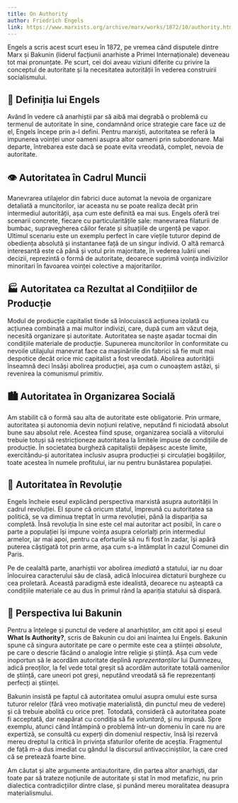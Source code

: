 ```yaml
---
title: On Authority
author: Friedrich Engels
link: https://www.marxists.org/archive/marx/works/1872/10/authority.htm
---
```


Engels a scris acest scurt eseu în 1872, pe vremea când disputele dintre Marx și Bakunin (liderul facțiunii anarhiste a Primei Internaționale) deveneau tot mai pronunțate. Pe scurt, cei doi aveau viziuni diferite cu privire la conceptul de autoritate și la necesitatea autorității în vederea construirii socialismului.

## 💭 Definiția lui Engels

Având în vedere că anarhiștii par să aibă mai degrabă o problemă cu termenul de autoritate în sine, condamnând orice strategie care face uz de el, Engels începe prin a-l defini. Pentru marxiști, autoritatea se referă la impunerea voinței unor oameni asupra altor oameni prin subordonare. Mai departe, întrebarea este dacă se poate evita vreodată, complet, nevoia de autoritate.

## 👁️ Autoritatea în Cadrul Muncii

Manevrarea utilajelor din fabrici duce automat la nevoia de organizare detaliată a muncitorilor, iar aceasta nu se poate realiza decât prin intermediul autorității, așa cum este definită ea mai sus. Engels oferă trei scenarii concrete, fiecare cu particularitățile sale: manevrarea filaturii de bumbac, supravegherea căilor ferate și situațiile de urgență pe vapor. Ultimul scenariu este un exemplu perfect în care viețile tuturor depind de obediența absolută și instantanee față de un singur individ. O altă remarcă interesantă este că până și votul prin majoritate, în vederea luării unei decizii, reprezintă o formă de autoritate, deoarece suprimă voința indivizilor minoritari în favoarea voinței colective a majoritarilor.

## 🏭 Autoritatea ca Rezultat al Condițiilor de Producție

Modul de producție capitalist tinde să înlocuiască acțiunea izolată cu acțiunea combinată a mai multor indivizi, care, după cum am văzut deja, necesită organizare și autoritate. Autoritatea se naște așadar tocmai din condițiile materiale de producție. Supunerea muncitorilor în conformitate cu nevoile utilajului manevrat face ca mașinăriile din fabrici să fie mult mai despotice decât orice mic capitalist a fost vreodată. Abolirea autorității înseamnă deci însăși abolirea producției, așa cum o cunoaștem astăzi, și revenirea la comunismul primitiv.

## 🏙️ Autoritatea în Organizarea Socială

Am stabilit că o formă sau alta de autoritate este obligatorie. Prin urmare, autoritatea și autonomia devin noțiuni relative, neputând fi niciodată absolut bune sau absolut rele. Acestea fiind spuse, organizarea socială a viitorului trebuie totuși să restricționeze autoritatea la limitele impuse de condițiile de producție. În societatea burgheză capitaliștii depășesc aceste limite, exercitându-și autoritatea inclusiv asupra producției și circulației bogățiilor, toate acestea în numele profitului, iar nu pentru bunăstarea populației.

## 🚩 Autoritatea în Revoluție

Engels încheie eseul explicând perspectiva marxistă asupra autorității în cadrul revoluției. El spune că oricum statul, împreună cu autoritatea sa politică, se va diminua treptat în urma revoluției, până la dispariția sa completă. Însă revoluția în sine este cel mai autoritar act posibil, în care o parte a populației își impune voința asupra celorlalți prin intermediul armelor, iar mai apoi, pentru ca eforturile să nu fi fost în zadar, își apără puterea câștigată tot prin arme, așa cum s-a întâmplat în cazul Comunei din Paris.

Pe de cealaltă parte, anarhiștii vor abolirea _imediată_ a statului, iar nu doar înlocuirea caracterului său de clasă, adică înlocuirea dictaturii burgheze cu cea proletară. Această paradigmă este idealistă, deoarece nu așteaptă ca condițiile materiale ce au dus în primul rând la apariția statului să dispară.

## 🏴 Perspectiva lui Bakunin

Pentru a înțelege și punctul de vedere al anarhiștilor, am citit apoi și eseul **What Is Authority?**, scris de Bakunin cu doi ani înaintea lui Engels. Bakunin spune că singura autoritate pe care o permite este cea a științei _absolute_, pe care o descrie făcând o analogie între religie și știință. Așa cum vede inoportun să le acordăm autoritate deplină _reprezentanților_ lui Dumnezeu, adică preoților, la fel vede total greșit să acordăm autoritate totală oamenilor de știință, care uneori pot greși, neputând vreodată să fie reprezentanți perfecți ai științei.

Bakunin insistă pe faptul că autoritatea omului asupra omului este sursa tuturor relelor (fără vreo motivație materialistă, din punctul meu de vedere) și că trebuie abolită cu orice preț. Totodată, consideră că autoritatea poate fi acceptată, dar neapărat cu condiția să fie _voluntară_, și nu impusă. Spre exemplu, atunci când întâmpină o problemă într-un domeniu în care nu are expertiză, se consultă cu experți din domeniul respectiv, însă își rezervă mereu dreptul la critică în privința sfaturilor oferite de aceștia. Fragmentul de față m-a dus imediat cu gândul la discursul antivacciniștilor, la care cred că se pretează foarte bine.

Am căutat și alte argumente antiautoritare, din partea altor anarhiști, dar toate par să trateze noțiunile de autoritate și stat în mod metafizic, nu prin dialectica contradicțiilor dintre clase, și punând mereu moralitatea deasupra materialismului.
